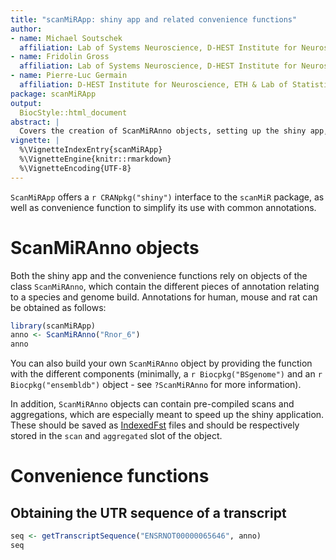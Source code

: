 ```yaml
---
title: "scanMiRApp: shiny app and related convenience functions"
author: 
- name: Michael Soutschek
  affiliation: Lab of Systems Neuroscience, D-HEST Institute for Neuroscience, ETH
- name: Fridolin Gross
  affiliation: Lab of Systems Neuroscience, D-HEST Institute for Neuroscience, ETH
- name: Pierre-Luc Germain
  affiliation: D-HEST Institute for Neuroscience, ETH & Lab of Statistical Bioinformatics, UZH
package: scanMiRApp
output:
  BiocStyle::html_document
abstract: |
  Covers the creation of ScanMiRAnno objects, setting up the shiny app, and using the wrappers.
vignette: |
  %\VignetteIndexEntry{scanMiRApp}
  %\VignetteEngine{knitr::rmarkdown}
  %\VignetteEncoding{UTF-8}
---
```


`ScanMiRApp` offers a `r CRANpkg("shiny")` interface to the `scanMiR` package,
as well as convenience function to simplify its use with common annotations.

# ScanMiRAnno objects

Both the shiny app and the convenience functions rely on objects of the class 
`ScanMiRAnno`, which contain the different pieces of annotation relating to a 
species and genome build. Annotations for human, mouse and rat can be obtained 
as follows:

```r
library(scanMiRApp)
anno <- ScanMiRAnno("Rnor_6")
anno
```

You can also build your own `ScanMiRAnno` object by providing the function with
the different components (minimally, a `r Biocpkg("BSgenome")` and an 
`r Biocpkg("ensembldb")` object - see `?ScanMiRAnno` for more information).

In addition, `ScanMiRAnno` objects can contain pre-compiled scans and 
aggregations, which are especially meant to speed up the shiny application. 
These should be saved as [IndexedFst](IndexedFST.html) files and should be 
respectively stored in the `scan` and `aggregated` slot of the object.

# Convenience functions

## Obtaining the UTR sequence of a transcript

```r
seq <- getTranscriptSequence("ENSRNOT00000065646", anno)
seq
```

## 
